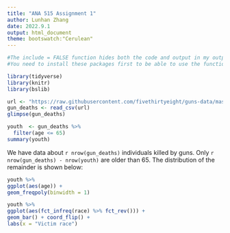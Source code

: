 ```yaml
---
title: "ANA 515 Assignment 1"
author: Lunhan Zhang
date: 2022.9.1
output: html_document
theme: bootswatch:"Cerulean"
---
```



```r
#The include = FALSE function hides both the code and output in my output document
#You need to install these packages first to be able to use the functions within them. You can install them from the Tools tab or write a new code chunk: install.packages("package_name"). 

library(tidyverse)
library(knitr)
library(bslib)
```

```r
url <- "https://raw.githubusercontent.com/fivethirtyeight/guns-data/master/full_data.csv"
gun_deaths <- read_csv(url)
glimpse(gun_deaths)

youth  <- gun_deaths %>% 
  filter(age <= 65)
summary(youth)
```

We have data about `r nrow(gun_deaths)` individuals killed by guns. Only `r nrow(gun_deaths) - nrow(youth)` are older than 65. The distribution of the remainder is shown below: 


```r
youth %>% 
ggplot(aes(age)) + 
geom_freqpoly(binwidth = 1)
```

```r
youth %>% 
ggplot(aes(fct_infreq(race) %>% fct_rev())) + 
geom_bar() + coord_flip() + 
labs(x = "Victim race") 
```

